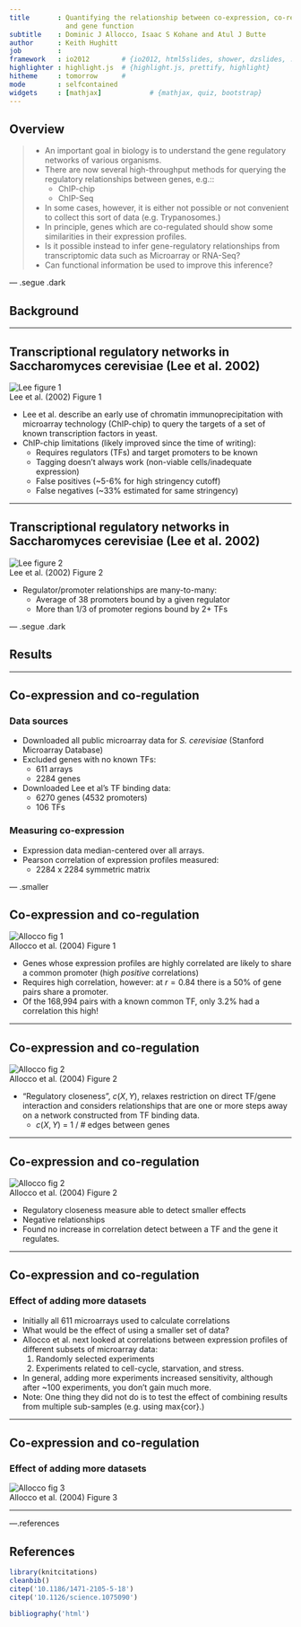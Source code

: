 ```yaml
---
title       : Quantifying the relationship between co-expression, co-regulation
              and gene function
subtitle    : Dominic J Allocco, Isaac S Kohane and Atul J Butte
author      : Keith Hughitt
job         : 
framework   : io2012        # {io2012, html5slides, shower, dzslides, ...}
highlighter : highlight.js  # {highlight.js, prettify, highlight}
hitheme     : tomorrow      # 
mode        : selfcontained 
widgets     : [mathjax]            # {mathjax, quiz, bootstrap}
---
```


<!-- Custom Styles -->
<style type='text/css'>
    slides > slide {
        height: 800px;
        margin-top: -400px;
    }
    img {
        max-height: 560px;
        max-width: 964px;
    }
    slide a {border-bottom: none;}
    .smaller li { font-size: 20px; }
    .caption { font-size: 14px; display: block; }
    .references li { font-size: 14px; }
    .references li p { font-size: 14px; }
</style>

<!-- Custom JavaScript -->
<script src="http://ajax.aspnetcdn.com/ajax/jQuery/jquery-1.7.min.js"></script>
<script type='text/javascript'>
$(function() {
    $("p:has(img)").addClass('centered');
});
</script>

## Overview

>- An important goal in biology is to understand the gene regulatory networks
   of various organisms.
>- There are now several high-throughput methods for querying the regulatory
>  relationships between genes, e.g.::
>   - ChIP-chip
>   - ChIP-Seq
>- In some cases, however, it is either not possible or not convenient to
>  collect this sort of data (e.g. Trypanosomes.)
>- In principle, genes which are co-regulated should show some similarities in
>  their expression profiles.
>- <span class='red'>Is it possible instead to infer gene-regulatory 
>  relationships from transcriptomic data such as Microarray or RNA-Seq?</span>
>- <span class='red'>Can functional information be used to improve this
>  inference?</span>

--- .segue .dark

## Background

---

## Transcriptional regulatory networks in Saccharomyces cerevisiae (Lee et al. 2002)

![Lee figure 1](assets/img/Lee_F1.large.jpg)
<span class='caption'>Lee et al. (2002) Figure 1</span>

- Lee et al. describe an early use of chromatin immunoprecipitation
  with microarray technology (ChIP-chip) to query the targets of a set of
  known transcription factors in yeast.
- ChIP-chip limitations (likely improved since the time of writing):
  - Requires regulators (TFs) and target promoters to be known
  - Tagging doesn't always work (non-viable cells/inadequate expression)
  - False positives (~5-6% for high stringency cutoff)
  - False negatives (~33% estimated for same stringency)

---

## Transcriptional regulatory networks in Saccharomyces cerevisiae (Lee et al. 2002)

![Lee figure 2](assets/img/Lee_F2.med.jpg)
<span class='caption'>Lee et al. (2002) Figure 2</span>

- Regulator/promoter relationships are many-to-many:
  - Average of 38 promoters bound by a given regulator
  - More than 1/3 of promoter regions bound by 2+ TFs

--- .segue .dark

## Results

---

## Co-expression and co-regulation

### Data sources

- Downloaded all public microarray data for *S. cerevisiae* (Stanford
  Microarray Database)
- Excluded genes with no known TFs:
  - 611 arrays
  - 2284 genes
- Downloaded Lee et al's TF binding data:
  - 6270 genes (4532 promoters)
  - 106 TFs

### Measuring co-expression

- Expression data median-centered over all arrays.
- Pearson correlation of expression profiles measured:
    - 2284 x 2284 symmetric matrix

--- .smaller

## Co-expression and co-regulation

![Allocco fig 1](assets/img/1471-2105-5-18-1.jpg)
<span class='caption'>Allocco et al. (2004) Figure 1</span>

- Genes whose expression profiles are highly correlated are likely to share a
  common promoter (high *positive* correlations)
- Requires high correlation, however: at $r=0.84$ there is a 50% of gene
  pairs share a promoter.
- Of the 168,994 pairs with a known common TF, only 3.2% had a
  correlation this high!

---


## Co-expression and co-regulation

![Allocco fig 2](assets/img/1471-2105-5-18-2.jpg)
<span class='caption'>Allocco et al. (2004) Figure 2</span>

- "Regulatory closeness", $c(X,Y)$, relaxes restriction on direct TF/gene
  interaction and considers relationships that are one or more steps away on a
  network constructed from TF binding data.
  - $c(X,Y)$ = 1 / # edges between genes

---

## Co-expression and co-regulation

![Allocco fig 2](assets/img/1471-2105-5-18-2.jpg)
<span class='caption'>Allocco et al. (2004) Figure 2</span>

- Regulatory closeness measure able to detect smaller effects
- Negative relationships
- Found no increase in correlation detect between a TF and the gene it 
  regulates.

---

## Co-expression and co-regulation

### Effect of adding more datasets

- Initially all 611 microarrays used to calculate correlations
- What would be the effect of using a smaller set of data?
- Allocco et al. next looked at correlations between expression profiles of
  different subsets of microarray data:
    1. Randomly selected experiments
    2. Experiments related to cell-cycle, starvation, and stress.
- In general, adding more experiments increased sensitivity, although after
  ~100 experiments, you don't gain much more.
- Note: One thing they did not do is to test the effect of combining results
  from multiple sub-samples (e.g. using max{cor}.)

---

## Co-expression and co-regulation

### Effect of adding more datasets

![Allocco fig 3](assets/img/1471-2105-5-18-3.jpg)
<span class='caption'>Allocco et al. (2004) Figure 3</span>

---




















---.references

## References

```r
library(knitcitations)
cleanbib()
citep('10.1186/1471-2105-5-18')
citep('10.1126/science.1075090')
```

```r
bibliography('html')
```
